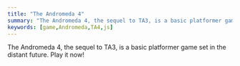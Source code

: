 ```yaml
---
title: "The Andromeda 4"
summary: "The Andromeda 4, the sequel to TA3, is a basic platformer game set in the distant future. Play it now!"
keywords: [game,Andromeda,TA4,js]
---
```


The Andromeda 4, the sequel to TA3, is a basic platformer game set in the distant future. Play it now!

<KAEmbed id="5750000547921920"/>
